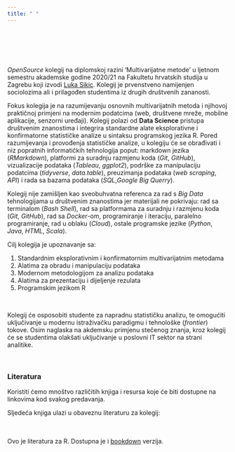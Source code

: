 ```yaml
---
title: " "
---
```


<br>
<br>
<br>
<br>



*OpenSource* kolegij na diplomskoj razini 'Multivarijatne metode' u ljetnom semestru akademske godine 2020/21 na Fakultetu hrvatskih studija u Zagrebu koji izvodi [Luka Sikic](https://www.lukasikic.info/). Kolegij je prvenstveno namijenjen sociolozima ali i prilagođen studentima iz drugih društvenih zananosti.

Fokus kolegija je na razumijevanju osnovnih multivarijatnih metoda i njihovoj praktičnoj primjeni na modernim podatcima (web, društvene mreže, mobilne aplikacije, senzorni uređaji). Kolegij polazi od **Data Science** pristupa društvenim znanostima i integrira standardne alate eksplorativne i konfirmatorne statističke analize u sintaksu programskog jezika R. Pored razumijevanja i provođenja statističke analize, u kolegiju će se obrađivati i niz popratnih informatičkih tehnologija poput: markdown jezika (*RMarkdown*), platformi za suradnju razmjenu koda (*Git*, *GitHub*), vizualizacije podataka (*Tableau*, *ggplot2*), podrške za manipulaciju podatcima (*tidyverse*, *data.table*), preuzimanja podataka (*web scraping*, *API*) i rada sa bazama podataka (*SQL*,*Google Big Querry*).


Kolegij nije zamišljen kao sveobuhvatna referenca za rad s *Big Data* tehnologijama u društvenim znanostima jer materijali ne pokrivaju: rad sa terminalom (*Bash Shell*), rad sa platformama za suradnju i razmjenu koda (*Git*, *GitHub*), rad sa *Docker*-om, programiranje i iteraciju, paralelno programiranje, rad u oblaku (*Cloud*), ostale programske jezike (*Python*, *Java*, *HTML*, *Scala*). 

Cilj kolegija je upoznavanje sa:

1) Standardnim eksplorativnim i konfirmatornim multivarijatnim metodama 
2) Alatima za obradu i manipulaciju podataka 
3) Modernom metodologijom za analizu podataka 
4) Alatima za prezentaciju i dijeljenje rezulata 
5) Programskim jezikom R


<br>

Kolegij će osposobiti studente za napradnu statističku analizu, te omogućiti uključivanje u modernu istraživačku paradigmu i tehnološke (*frontier*) tokove. Osim naglaska na akdemsku primjenu stečenog znanja, kroz kolegij će se studentima olakšati uključivanje u poslovni IT sektor na strani analitike.


<br>

### Literatura

Koristiti ćemo mnoštvo različitih knjiga i resursa koje će biti dostupne na linkovima kod svakog predavanja.

Sljedeća knjiga ulazi u obaveznu literaturu za kolegij:

<a href=""> </a>
<br><i> </i> 
<br>Ovo je literatura za R. Dostupna je i <a href="https://r4ds.had.co.nz/">bookdown</a> verzija.


<br>


